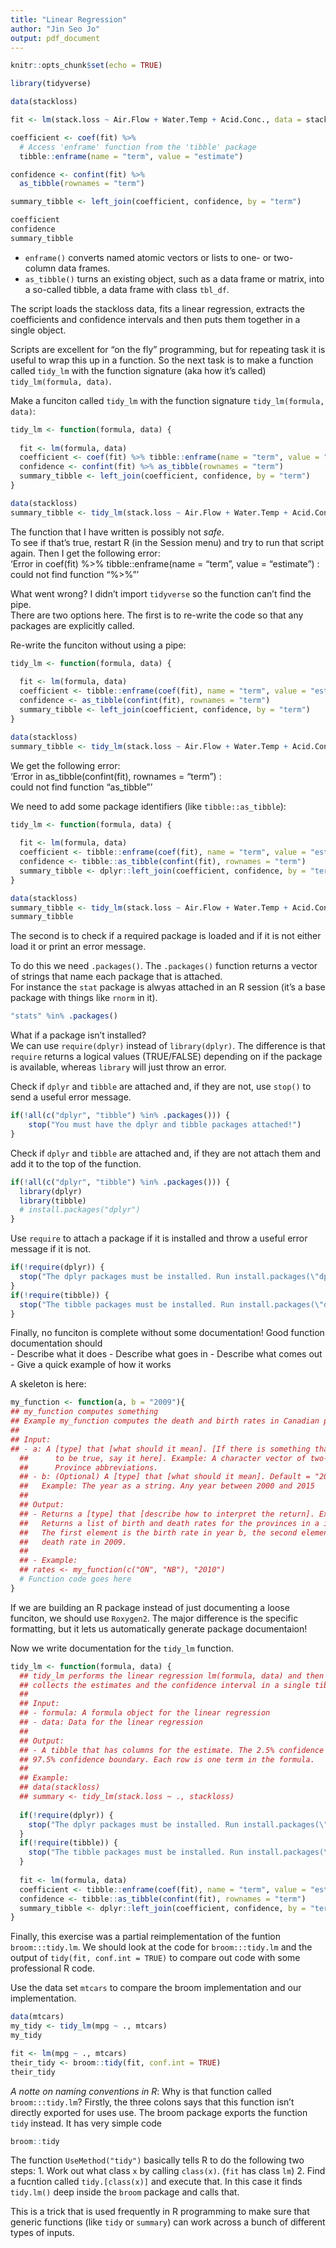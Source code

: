 ```yaml
---
title: "Linear Regression"
author: "Jin Seo Jo"
output: pdf_document
---
```


```r
knitr::opts_chunk$set(echo = TRUE)
```

```r
library(tidyverse)
```

```r
data(stackloss)

fit <- lm(stack.loss ~ Air.Flow + Water.Temp + Acid.Conc., data = stackloss)

coefficient <- coef(fit) %>% 
  # Access 'enframe' function from the 'tibble' package
  tibble::enframe(name = "term", value = "estimate")

confidence <- confint(fit) %>% 
  as_tibble(rownames = "term")

summary_tibble <- left_join(coefficient, confidence, by = "term")

coefficient
confidence
summary_tibble
```

- `enframe()` converts named atomic vectors or lists to one- or two- column data frames.  
- `as_tibble()` turns an existing object, such as a data frame or matrix, into a so-called tibble, a data frame with class `tbl_df`.  

The script loads the stackloss data, fits a linear regression, extracts the coefficients and confidence intervals and then puts them together in a single object.  

Scripts are excellent for “on the fly” programming, but for repeating task it is useful to wrap this up in a function. So the next task is to make a function called `tidy_lm` with the function signature (aka how it’s called) `tidy_lm(formula, data)`.  

Make a funciton called `tidy_lm` with the function signature `tidy_lm(formula, data)`:
```r
tidy_lm <- function(formula, data) {
  
  fit <- lm(formula, data)
  coefficient <- coef(fit) %>% tibble::enframe(name = "term", value = "estimate")
  confidence <- confint(fit) %>% as_tibble(rownames = "term")
  summary_tibble <- left_join(coefficient, confidence, by = "term")
}

data(stackloss)
summary_tibble <- tidy_lm(stack.loss ~ Air.Flow + Water.Temp + Acid.Conc., stackloss)
```

The function that I have written is possibly not _safe_.  
To see if that's true, restart R (in the Session menu) and try to run that script again. 
Then I get the following error:  
'Error in coef(fit) %>% tibble::enframe(name = "term", value = "estimate") :   
  could not find function "%>%"'  

What went wrong? I didn't import `tidyverse` so the function can't find the pipe.  
There are two options here. The first is to re-write the code so that any packages are explicitly called.  

Re-write the funciton without using a pipe:
```r
tidy_lm <- function(formula, data) {
  
  fit <- lm(formula, data)
  coefficient <- tibble::enframe(coef(fit), name = "term", value = "estimate")
  confidence <- as_tibble(confint(fit), rownames = "term")
  summary_tibble <- left_join(coefficient, confidence, by = "term")
}

data(stackloss)
summary_tibble <- tidy_lm(stack.loss ~ Air.Flow + Water.Temp + Acid.Conc., stackloss)
```

We get the following error:  
'Error in as_tibble(confint(fit), rownames = "term") :  
  could not find function "as_tibble"'   

We need to add some package identifiers (like `tibble::as_tibble`):
```r
tidy_lm <- function(formula, data) {
  
  fit <- lm(formula, data)
  coefficient <- tibble::enframe(coef(fit), name = "term", value = "estimate")
  confidence <- tibble::as_tibble(confint(fit), rownames = "term")
  summary_tibble <- dplyr::left_join(coefficient, confidence, by = "term")
}

data(stackloss)
summary_tibble <- tidy_lm(stack.loss ~ Air.Flow + Water.Temp + Acid.Conc., stackloss)
summary_tibble
```

The second is to check if a required package is loaded and if it is not either load it or print an error message.  

To do this we need `.packages()`. The `.packages()` function returns a vector of strings that name each package that is attached.  
For instance the `stat` package is alwyas attached in an R session (it's a base package with things like `rnorm` in it).
```r
"stats" %in% .packages()
```

What if a package isn't installed?  
We can use `require(dplyr)` instead of `library(dplyr)`. The difference is that `require` returns a logical values (TRUE/FALSE) depending on if the package is available, whereas `library` will just throw an error. 

Check if `dplyr` and `tibble` are attached and, if they are not, use `stop()` to send a useful error message. 
```r
if(!all(c("dplyr", "tibble") %in% .packages())) {
    stop("You must have the dplyr and tibble packages attached!")
}
```

Check if `dplyr` and `tibble` are attached and, if they are not attach them and add it to the top of the function. 
```r
if(!all(c("dplyr", "tibble") %in% .packages())) {
  library(dplyr)
  library(tibble)
  # install.packages("dplyr")
}
```

Use `require` to attach a package if it is installed and throw a useful error message if it is not.  
```r
if(!require(dplyr)) {
  stop("The dplyr packages must be installed. Run install.packages(\"dplyr\") and then try again.")
}
if(!require(tibble)) {
  stop("The tibble packages must be installed. Run install.packages(\"dplyr\") and then try again.")
}
```

Finally, no funciton is complete without some documentation! Good function documentation should  
- Describe what it does
- Describe what goes in 
- Describe what comes out
- Give a quick example of how it works

A skeleton is here:
```r
my_function <- function(a, b = "2009"){
## my_function computes something
## Example my_function computes the death and birth rates in Canadian provinces ## in a given year
##
## Input:
## - a: A [type] that [what should it mean]. [If there is something that needs
  ##      to be true, say it here]. Example: A character vector of two-letter
  ##      Province abbreviations.
  ## - b: (Optional) A [type] that [what should it mean]. Default = "2009".
  ##   Example: The year as a string. Any year between 2000 and 2015
  ##
  ## Output:
  ## - Returns a [type] that [describe how to interpret the return]. Example:
  ##   Returns a list of birth and death rates for the provinces in a in year b.
  ##   The first element is the birth rate in year b, the second element is the
  ##   death rate in 2009.
  ##
  ## - Example:
  ## rates <- my_function(c("ON", "NB"), "2010")
  # Function code goes here
}
```

If we are building an R package instead of just documenting a loose funciton, we should use `Roxygen2`. The major difference is the specific formatting, but it lets us automatically generate package documentaion!

Now we write documentation for the `tidy_lm` function. 
```r
tidy_lm <- function(formula, data) {
  ## tidy_lm performs the linear regression lm(formula, data) and then
  ## collects the estimates and the confidence interval in a single tibble.
  ##
  ## Input:
  ## - formula: A formula object for the linear regression
  ## - data: Data for the linear regression
  ##
  ## Output:
  ## - A tibble that has columns for the estimate. The 2.5% confidence boundary
  ## 97.5% confidence boundary. Each row is one term in the formula.
  ##
  ## Example:
  ## data(stackloss)
  ## summary <- tidy_lm(stack.loss ~ ., stackloss)
  
  if(!require(dplyr)) {
    stop("The dplyr packages must be installed. Run install.packages(\"dplyr\") and then try again.")
  }
  if(!require(tibble)) {
    stop("The tibble packages must be installed. Run install.packages(\"dplyr\") and then try again.")
  }
  
  fit <- lm(formula, data)
  coefficient <- tibble::enframe(coef(fit), name = "term", value = "estimate")
  confidence <- tibble::as_tibble(confint(fit), rownames = "term")
  summary_tibble <- dplyr::left_join(coefficient, confidence, by = "term")
}
```

Finally, this exercise was a partial reimplementation of the funtion `broom:::tidy.lm`. We should look at the code for `broom:::tidy.lm` and the output of `tidy(fit, conf.int = TRUE)` to compare out code with some professional R code.  

Use the data set `mtcars` to compare the broom implementation and our implementation.
```r
data(mtcars)
my_tidy <- tidy_lm(mpg ~ ., mtcars)
my_tidy
```

```r
fit <- lm(mpg ~ ., mtcars)
their_tidy <- broom::tidy(fit, conf.int = TRUE)
their_tidy
```

_A notte on naming conventions in R_: Why is that function called `broom:::tidy.lm`? Firstly, the three colons says that this function isn't directly exported for uses use. The broom package exports the function `tidy` instead. It has very simple code
```r
broom::tidy
```

The function `UseMethod("tidy")` basically tells R to do the following two steps:
1. Work out what class `x` by calling `class(x)`. (`fit` has class `lm`)
2. Find a fucntion called `tidy.[class(x)]` and execute that. In this case it finds `tidy.lm()` deep inside the `broom` package and calls that.  

This is a trick that is used frequently in R programming to make sure that generic functions (like `tidy` or `summary`) can work across a bunch of different types of inputs. 
